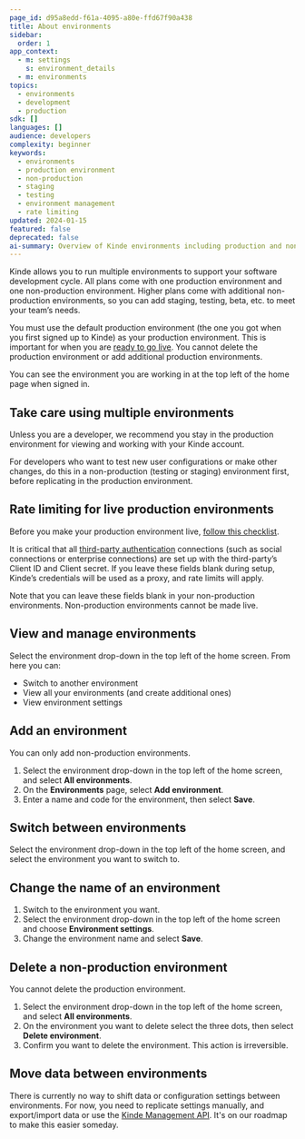 ```yaml
---
page_id: d95a8edd-f61a-4095-a80e-ffd67f90a438
title: About environments
sidebar:
  order: 1
app_context:
  - m: settings
    s: environment_details
  - m: environments
topics:
  - environments
  - development
  - production
sdk: []
languages: []
audience: developers
complexity: beginner
keywords:
  - environments
  - production environment
  - non-production
  - staging
  - testing
  - environment management
  - rate limiting
updated: 2024-01-15
featured: false
deprecated: false
ai-summary: Overview of Kinde environments including production and non-production environments, environment management, rate limiting considerations, and development workflow best practices.
---
```


Kinde allows you to run multiple environments to support your software development cycle. All plans come with one production environment and one non-production environment. Higher plans come with additional non-production environments, so you can add staging, testing, beta, etc. to meet your team’s needs.

<Aside>

You must use the default production environment (the one you got when you first signed up to Kinde) as your production environment. This is important for when you are [ready to go live](/build/environments/production-to-live/). You cannot delete the production environment or add additional production environments.

</Aside>

You can see the environment you are working in at the top left of the home page when signed in.

## Take care using multiple environments

Unless you are a developer, we recommend you stay in the production environment for viewing and working with your Kinde account.

For developers who want to test new user configurations or make other changes, do this in a non-production (testing or staging) environment first, before replicating in the production environment.

## Rate limiting for live production environments

Before you make your production environment live, [follow ](/build/environments/production-to-live/)[this checklist](/build/environments/production-to-live/).

It is critical that all [third-party authentication](/authenticate/authentication-methods/set-up-user-authentication/) connections (such as social connections or enterprise connections) are set up with the third-party’s Client ID and Client secret. If you leave these fields blank during setup, Kinde’s credentials will be used as a proxy, and rate limits will apply.

Note that you can leave these fields blank in your non-production environments. Non-production environments cannot be made live.

## View and manage environments

Select the environment drop-down in the top left of the home screen. From here you can:
- Switch to another environment
- View all your environments (and create additional ones)
- View environment settings

## Add an environment

You can only add non-production environments.

1. Select the environment drop-down in the top left of the home screen, and select **All environments**.
2. On the **Environments** page, select **Add environment**. 
3. Enter a name and code for the environment, then select **Save**.

## Switch between environments

Select the environment drop-down in the top left of the home screen, and select the environment you want to switch to.

## Change the name of an environment

1. Switch to the environment you want. 
2. Select the environment drop-down in the top left of the home screen and choose **Environment settings**.
3. Change the environment name and select **Save**.

## Delete a non-production environment

You cannot delete the production environment.

1. Select the environment drop-down in the top left of the home screen, and select **All environments**.
2. On the environment you want to delete select the three dots, then select **Delete environment**.
3. Confirm you want to delete the environment. This action is irreversible.

## Move data between environments

There is currently no way to shift data or configuration settings between environments. For now, you need to replicate settings manually, and export/import data or use the [Kinde Management API](https://docs.kinde.com/kinde-apis/management/). It's on our roadmap to make this easier someday.
